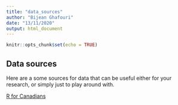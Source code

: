 ```yaml
---
title: "data_sources"
author: "Bijean Ghafouri"
date: "13/11/2020"
output: html_document
---
```


```r
knitr::opts_chunk$set(echo = TRUE)
```

## Data sources
Here are a some sources for data that can be useful either for your research, or simply just to play around with. 


[R for Canadians](https://doodles.mountainmath.ca/)
